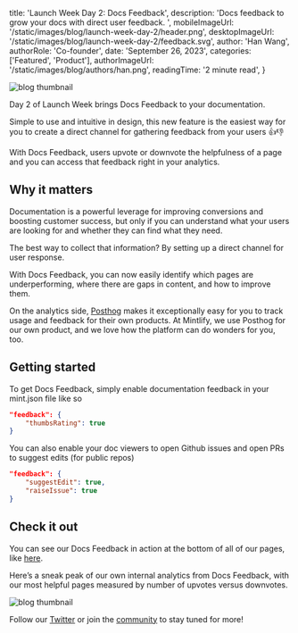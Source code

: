 
  title: 'Launch Week Day 2: Docs Feedback',
  description: 'Docs feedback to grow your docs with direct user feedback. ',
  mobileImageUrl: '/static/images/blog/launch-week-day-2/header.png',
  desktopImageUrl: '/static/images/blog/launch-week-day-2/feedback.svg',
  author: 'Han Wang',
  authorRole: 'Co-founder',
  date: 'September 26, 2023',
  categories: ['Featured', 'Product'],
  authorImageUrl: '/static/images/blog/authors/han.png',
  readingTime: '2 minute read',
}


<img
  src="/static/images/blog/launch-week-day-2/header.png"
  alt="blog thumbnail"
  className="w-full rounded-md"
/>

Day 2 of Launch Week brings Docs Feedback to your documentation.

Simple to use and intuitive in design, this new feature is the easiest way for you to create a direct channel for gathering feedback from your users 👍👎

With Docs Feedback, users upvote or downvote the helpfulness of a page and you can access that feedback right in your analytics.

## Why it matters

Documentation is a powerful leverage for improving conversions and boosting customer success, but only if you can understand what your users are looking for and whether they can find what they need.

The best way to collect that information? By setting up a direct channel for user response.

With Docs Feedback, you can now easily identify which pages are underperforming, where there are gaps in content, and how to improve them.

On the analytics side, [Posthog](https://www.linkedin.com/company/posthog/) makes it exceptionally easy for you to track usage and feedback for their own products. At Mintlify, we use Posthog for our own product, and we love how the platform can do wonders for you, too.

## Getting started

To get Docs Feedback, simply enable documentation feedback in your mint.json file like so

```json
"feedback": {
	"thumbsRating": true
}
```

You can also enable your doc viewers to open Github issues and open PRs to suggest edits (for public repos)

```json
"feedback": {
	"suggestEdit": true,
	"raiseIssue": true
}
```

## Check it out

You can see our Docs Feedback in action at the bottom of all of our pages, like [here](https://mintlify.com/docs/quickstart).

Here’s a sneak peak of our own internal analytics from Docs Feedback, with our most helpful pages measured by number of upvotes versus downvotes.

<img
  src="/static/images/blog/launch-week-day-2/thumbnail.png"
  alt="blog thumbnail"
  className="w-full rounded-md"
/>

Follow our [Twitter](https://twitter.com/mintlify) or join the [community](http://mintlify.com/community) to stay tuned for more!
